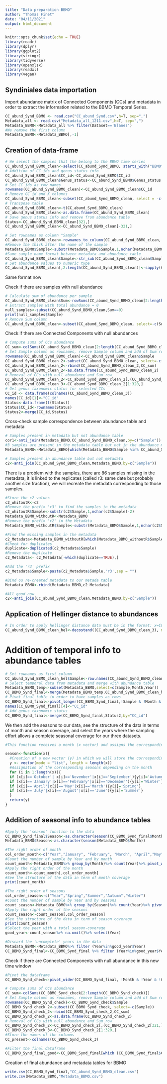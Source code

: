 ---
title: "Data preparation BBMO"
author: "Thomas Finet"
date: "04/11/2021"
output: html_document
---

```{r}
knitr::opts_chunk$set(echo = TRUE)
library(readr)
library(dplyr)
library(ggplot2)
library(stringr)
library(tidyverse)
library(openxlsx)
library(readxl)
library(vegan)
```


## Syndiniales data importation

Import abundance matrix of Connected Components (CCs) and metadata in order to extract the information related to the BBMO Temporal Series.

```{r}
CC_abund_Synd_BBMO <- read.csv("CC_abund_Synd.csv",h=T, sep=",")
Metadata_all <- read.csv("Metadata_all_1211.csv",h=T, sep=",")
Metadata_BBMO<-Metadata_all %>% filter(Dataset=='Blanes')
#We remove the first column
Metadata_BBMO<-Metadata_BBMO[,-1]
```

## Creation of data-frame

```{r}
# We select the samples that the belong to the BBMO time series
CC_abund_Synd_BBMO_clean<-select(CC_abund_Synd_BBMO, starts_with("BBMO"))
# Addition of CC ids and genus status info
CC_abund_Synd_BBMO_clean$CC_id<-CC_abund_Synd_BBMO$CC_id
CC_abund_Synd_BBMO_clean$Genus_status<-CC_abund_Synd_BBMO$Genus_status
# Set CC ids as row names
rownames(CC_abund_Synd_BBMO_clean)<-CC_abund_Synd_BBMO_clean$CC_id
# Remove CC id and X columns
CC_abund_Synd_BBMO_clean<-subset(CC_abund_Synd_BBMO_clean, select = -c(CC_id))
# Transpose table
CC_abund_Synd_BBMO_clean<-t(CC_abund_Synd_BBMO_clean)
CC_abund_Synd_BBMO_clean<-as.data.frame(CC_abund_Synd_BBMO_clean)
# Save genus status info and remove from abundance table
Status<-CC_abund_Synd_BBMO_clean[321,]
CC_abund_Synd_BBMO_clean<-CC_abund_Synd_BBMO_clean[-321,]

# Set rownames as column "Sample"
CC_abund_Synd_BBMO_clean<-rownames_to_column(CC_abund_Synd_BBMO_clean, var="Sample")
#Remove the thick after the name of the sample
Metadata_BBMO$Sample<-substr(Metadata_BBMO$Sample,1,nchar(Metadata_BBMO$Sample)-1)
#Same sample name format between metadata and abundance table 
CC_abund_Synd_BBMO_clean$Sample<-str_sub(CC_abund_Synd_BBMO_clean$Sample,5)
# Set abundance values to numeric type
CC_abund_Synd_BBMO_clean[,2:length(CC_abund_Synd_BBMO_clean)]<-sapply(CC_abund_Synd_BBMO_clean[,2:length(CC_abund_Synd_BBMO_clean)],as.numeric)
```
Same format now


Check if there are samples with null abundance

```{r}
# Calculate sum of abundance per sample
CC_abund_Synd_BBMO_clean$Sum<-rowSums(CC_abund_Synd_BBMO_clean[2:length(CC_abund_Synd_BBMO_clean)])
# Extract samples with total abundance = 0
null_samples<-subset(CC_abund_Synd_BBMO_clean,Sum==0)
print(null_samples$Sample)
# Remove Sum column
CC_abund_Synd_BBMO_clean<-subset(CC_abund_Synd_BBMO_clean, select=-c(Sum))
```

Check if there are Connected Components with null abundances

```{r}
# Compute sums of CCs abundance
CC_sum<-colSums(CC_abund_Synd_BBMO_clean[2:length(CC_abund_Synd_BBMO_clean)])
# Set Sample column as rownames, remove Sample column and add of Sum row
rownames(CC_abund_Synd_BBMO_clean)<-CC_abund_Synd_BBMO_clean$Sample
CC_abund_Synd_BBMO_clean_2<-subset(CC_abund_Synd_BBMO_clean, select=-c(Sample))
CC_abund_Synd_BBMO_clean_2<-rbind(CC_abund_Synd_BBMO_clean_2,CC_sum)
CC_abund_Synd_BBMO_clean_2<-as.data.frame(CC_abund_Synd_BBMO_clean_2)
# Removal of CCs with null abundance and Sum row
CC_abund_Synd_BBMO_clean_2<-CC_abund_Synd_BBMO_clean_2[,(CC_abund_Synd_BBMO_clean_2[321,]) > 0]
CC_abund_Synd_BBMO_clean_3<-CC_abund_Synd_BBMO_clean_2[1:320,]
# Get genus taxonomic status for selected CCs
CC_id <- data.frame(colnames(CC_abund_Synd_BBMO_clean_3))
names(CC_id)[1]<-"CC_id"
Status<-data.frame(t(Status))
Status$CC_id<-rownames(Status)
Status2<-merge(CC_id,Status)
```


Cross-check sample correspondence between abundance table and metadata

```{r}
# Samples present in metadata but not abundance table
cor1<-anti_join(Metadata_BBMO,CC_abund_Synd_BBMO_clean,by=c("Sample")) # we can use the first abundance table as no sample was removed
#3 samples are present in the metadata table but not in the abundance matrix, we will remove them
Metadata_BBMO<-Metadata_BBMO[which(Metadata_BBMO$Sample %in% CC_abund_Synd_BBMO_clean$Sample),]

# Samples present in abundance table but not metadata
c2<-anti_join(CC_abund_Synd_BBMO_clean,Metadata_BBMO,by=c("Sample"))
```

There is a problem with the samples, there are 86 samples missing in the metadata, it is linked to the replicates (called r3: same date but probably another size fraction), we will recreate the metadata corresponding to those samples.

```{r}
#Store the c2 values 
c2_whitoutR<-c2
#Remove the prefix 'r3' to find the samples in the metadata
c2_whitoutR$Sample<-substr(c2$Sample,1,nchar(c2$Sample)-2)
Metadata_BBMO_withoutR<-Metadata_BBMO
#Remove the prefix 'r2' in the Metadata
Metadata_BBMO_withoutR$Sample<-substr(Metadata_BBMO$Sample,1,nchar(c2$Sample)-2)

#Find the missing samples in the metadata
c2_Metadata<-Metadata_BBMO_withoutR[which(Metadata_BBMO_withoutR$Sample %in% c2_whitoutR$Sample),]
#Check for duplicates 
duplicate<-duplicated(c2_Metadata$Sample)
#Remove the duplicate
c2_Metadata<- c2_Metadata[-which(duplicate==TRUE),]

#Add the 'r3' prefix
c2_Metadata$Sample<-paste(c2_Metadata$Sample,'r3',sep = "")

#Bind ou re-created metadata to our metada table
Metadata_BBMO<-rbind(Metadata_BBMO,c2_Metadata) 

#All good now
c2<-anti_join(CC_abund_Synd_BBMO_clean,Metadata_BBMO,by=c("Sample"))
```


## Application of Hellinger distance to abundances

```{r}
# In order to apply hellinger distance data must be in the format: x=CCs, y=samples (it is the case here)
CC_abund_Synd_BBMO_clean_hel<-decostand((CC_abund_Synd_BBMO_clean_3), method="hellinger")
```

# Addition of temporal info to abundance tables

```{r}
# Set rownames as first column
CC_abund_Synd_BBMO_clean_hel$Sample<-row.names(CC_abund_Synd_BBMO_clean_hel)
# Select temporal data from metadata and merge with abundance table
Metadata_BBMO_temp<-subset(Metadata_BBMO,select=c(Sample,Month,Year))
CC_BBMO_Synd_final<-merge(Metadata_BBMO_temp,CC_abund_Synd_BBMO_clean_hel, by="Sample")
# Pivot final table in order to have samples as rows
CC_BBMO_Synd_final<-pivot_longer(CC_BBMO_Synd_final,!Sample & !Month & !Year,names_to ="CC",values_to="abundance")
names(CC_BBMO_Synd_final)[4]<-"CC_id"
# Add genus taxonomic status
CC_BBMO_Synd_final<-merge(CC_BBMO_Synd_final,Status2,by="CC_id")

```



We then add the seasons to our data, see the structure of the data in terms of month and season coverage, and select the years where the sampling effort allows a complete seasonal coverage for our three datasets.

```{r}

#This function receives a month (x vector) and assigns the corresponding seasons (y vector)

season<-function(x){
  #Creation of a new vector (y) in which we will store the corresponding seasons
  y <- vector(mode = "list", length = length(x))
  #Assignation of the corresponding seasons depending on the month
  for (i in 1:length(x)){
  if (x[i]=='October'| x[i]=='November'|x[i]=='September'){y[i]='Autumn'}
  if (x[i]=='January'|x[i]=='February'|x[i]=='December'){y[i]='Winter'}
  if (x[i]=='April'|x[i]=='May'|x[i]=='March'){y[i]='Spring'}
  if (x[i]=='July'|x[i]=='August'|x[i]=='June'){y[i]='Summer'}
  }
  return(y)
}
```


## Addition of seasonal info to abundance tables

```{r}
#Apply the 'season' function to the data
CC_BBMO_Synd_final$Season<-as.character(season(CC_BBMO_Synd_final$Month))
Metadata_BBMO$Season<-as.character(season(Metadata_BBMO$Month))

#The right order of month
col_order_month<-c("Year","January", "February", "March", "April","May","June","July","August", "September", "October","November", "December")
#Count the number of sample by Year and by month
count_month<-Metadata_BBMO%>% group_by(Month)%>% count(Year)%>% pivot_wider(names_from = "Month", values_from = "n")
#Apply the right order of the month 
count_month<-count_month[,col_order_month]
#See the structure of the data in term of month coverage
print(count_month)

#The right order of seasons 
col_order_season<-c("Year","Spring","Summer","Autumn","Winter")
#Count the number of sample by Year and by seasons 
count_season<-Metadata_BBMO%>% group_by(Season)%>% count(Year)%>% pivot_wider(names_from = "Season", values_from = "n")#Apply the right order of the month 
#Apply the right order of the seasons 
count_season<-count_season[,col_order_season]
#See the structure of the data in term of season coverage
print(count_season)
#Select the year with a total season-coverage 
good_year<-count_season%>% na.omit()%>% select(Year)

#Discard the 'uncomplete' years in the data
Metadata_BBMO<-Metadata_BBMO%>% filter (Year%in%good_year$Year)
CC_BBMO_Synd_final<-CC_BBMO_Synd_final %>% filter (Year%in%good_year$Year)
```

Check if there are Connected Components with null abundance in this new time window
```{r}
#Pivot the dataframe
CC_BBMO_Synd_check<-pivot_wider(CC_BBMO_Synd_final, !Month & !Year & !Genus_status & !Season,names_from = "CC_id", values_from = "abundance")

# Compute sums of CCs abundance
CC_sum<-colSums(CC_BBMO_Synd_check[2:length(CC_BBMO_Synd_check)])
# Set Sample column as rownames, remove Sample column and add of Sum row
rownames(CC_BBMO_Synd_check)<-CC_BBMO_Synd_check$Sample
CC_BBMO_Synd_check_2<-subset(CC_BBMO_Synd_check, select=-c(Sample))
CC_BBMO_Synd_check_2<-rbind(CC_BBMO_Synd_check_2,CC_sum)
CC_BBMO_Synd_check_2<-as.data.frame(CC_BBMO_Synd_check_2)
# Removal of CCs with null abundance and Sum row
CC_BBMO_Synd_check_2<-CC_BBMO_Synd_check_2[,(CC_BBMO_Synd_check_2[321,]) > 0]
CC_BBMO_Synd_check_3<-CC_BBMO_Synd_check_2[1:320,]
#Store the names of the columns
CC_present<-colnames(CC_BBMO_Synd_check_3)

#Filter the final dataframe
CC_BBMO_Synd_final_good<-CC_BBMO_Synd_final[which (CC_BBMO_Synd_final$CC_id %in% CC_present),]

```

Creation of final abundance and metadata tables for BBMO

```{r}
write.csv(CC_BBMO_Synd_final,"CC_abund_Synd_BBMO_clean.csv")
write.csv(Metadata_BBMO,"Metadata_BBMO.csv")
```
